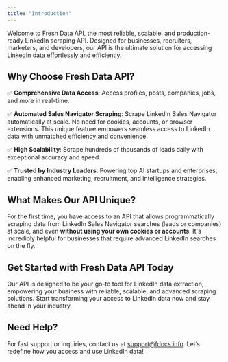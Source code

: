 ```yaml
---
title: "Introduction"
---
```


Welcome to Fresh Data API, the most reliable, scalable, and production-ready LinkedIn scraping API. Designed for businesses, recruiters, marketers, and developers, our API is the ultimate solution for accessing LinkedIn data effortlessly and efficiently.

## Why Choose Fresh Data API?

✅ **Comprehensive Data Access**: Access profiles, posts, companies, jobs, and more in real-time.

✅ **Automated Sales Navigator Scraping**: Scrape LinkedIn Sales Navigator automatically at scale. No need for cookies, accounts, or browser extensions. This unique feature empowers seamless access to LinkedIn data with unmatched efficiency and convenience.

✅ **High Scalability**: Scrape hundreds of thousands of leads daily with exceptional accuracy and speed.

✅ **Trusted by Industry Leaders**: Powering top AI startups and enterprises, enabling enhanced marketing, recruitment, and intelligence strategies.

## What Makes Our API Unique?

For the first time, you have access to an API that allows programmatically scraping data from LinkedIn Sales Navigator searches (leads or companies) at scale, and even **without using your own cookies or accounts**. It's incredibly helpful for businesses that require advanced LinkedIn searches on the fly.

## Get Started with Fresh Data API Today

Our API is designed to be your go-to tool for LinkedIn data extraction, empowering your business with reliable, scalable, and advanced scraping solutions. Start transforming your access to LinkedIn data now and stay ahead in your industry.

## Need Help?

For fast support or inquiries, contact us at [support@fdocs.info](mailto:support@fdocs.info). Let’s redefine how you access and use LinkedIn data!
